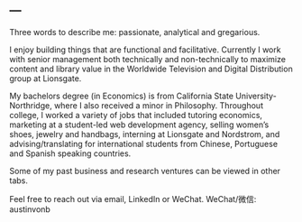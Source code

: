 ---
---

<link rel="stylesheet" href="styles.css" type="text/css">

Three words to describe me: passionate, analytical and gregarious.

I enjoy building things that are functional and facilitative. Currently I work with senior management both technically and non-technically to maximize content and library value in the Worldwide Television and Digital Distribution group at Lionsgate.

My bachelors degree (in Economics) is from California State University-Northridge, where I also received a minor in Philosophy. Throughout college, I worked a variety of jobs that included tutoring economics, marketing at a student-led web development agency, selling women's shoes, jewelry and handbags, interning at Lionsgate and Nordstrom, and advising/translating for international students from Chinese, Portuguese and Spanish speaking countries.

Some of my past business and research ventures can be viewed in other tabs.

Feel free to reach out via email, LinkedIn or WeChat.
WeChat/微信: austinvonb

